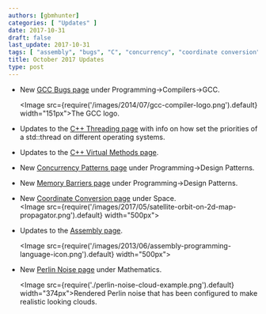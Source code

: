 ```yaml
---
authors: [gbmhunter]
categories: [ "Updates" ]
date: 2017-10-31
draft: false
last_update: 2017-10-31
tags: [ "assembly", "bugs", "C", "concurrency", "coordinate conversion", "GCC", "geometry", "memory barriers", "Perlin noise", "priority", "space", "thread", "threading", "virtual methods" ]
title: October 2017 Updates
type: post
---
```



* New [GCC Bugs page](/programming/compilers/gcc/gcc-bugs) under Programming->Compilers->GCC.  

    <Image src={require('/images/2014/07/gcc-compiler-logo.png').default} width="151px">The GCC logo.</Image>

* Updates to the [C++ Threading page](/programming/languages/c-plus-plus/threading) with info on how set the priorities of a std::thread on different operating systems.

* Updates to the [C++ Virtual Methods page](/programming/languages/c-plus-plus/virtual-methods).

* New [Concurrency Patterns page](/programming/design-patterns/concurrency-patterns) under Programming->Design Patterns.

* New [Memory Barriers page](/programming/design-patterns/memory-barriers) under Programming->Design Patterns.

* New [Coordinate Conversion page](/space/coordinate-conversion) under Space.  
    <Image src={require('/images/2017/05/satellite-orbit-on-2d-map-propagator.png').default} width="500px"></Image>

* Updates to the [Assembly page](/programming/languages/assembly).  

    <Image src={require('/images/2013/06/assembly-programming-language-icon.png').default} width="500px"></Image>

* New [Perlin Noise page](/mathematics/perlin-noise) under Mathematics.  

    <Image src={require('./perlin-noise-cloud-example.png').default} width="374px">Rendered Perlin noise that has been configured to make realistic looking clouds.</Image>